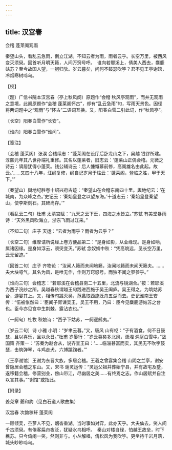 ```yaml
---
---
---
```

title: 汉宫春
---



会稽 蓬莱阁观雨





秦望山头，看乱云急雨，倒立江湖。不知云者为雨，雨者云乎。长空万里，被西风变灭须臾。回首听月明天籁，人间万窍号呼。　谁向若耶溪上，倩美人西去，麋鹿姑苏？至今故国人望，一舸归欤。岁云暮矣，问何不鼓瑟吹竽？君不见王亭谢馆，冷烟寒树啼乌。





【校】


〔题〕广信书院本汉宫春（亭上秋风阕）原题作“会稽 秋风亭观雨”，而并无观雨之意境，此阕原题作“会稽 蓬莱阁怀古”，却有“乱云急雨”句，写雨天景色。因径将两词题中之“观雨”与“怀古”二语词互换。又，阳春白雪二引此词，作“秋风亭”。

〔长空〕阳春白雪作“长安”。

〔谁向〕阳春白雪作“谁问”。





【笺注】


〔会稽 蓬莱阁〕张淏 会稽续志：“蓬莱阁在设厅后卧龙山之下，吴越 钱镠所建。淳熙元年其八世孙端礼重修。其名以蓬莱者，旧志云：‘蓬莱山正偶会稽。元微之诗云：谪居犹得小蓬莱。钱公辅诗云：后人慷慨慕前修，高阁雄名由此起。故云。’……又四十八年，汪纲复修，纲自记岁月于柱云：‘蓬莱阁，登临之胜，甲于天下。’”

〔秦望山〕舆地纪胜卷十绍兴府古迹：“秦望山在会稽东南四十里。舆地纪云：‘在城南，为众峰之杰。’史记云：‘秦始皇登之以望东海。’十道志云：‘秦始皇登秦望山，使李斯刻石。其碑尚存。’”

〔看乱云二句〕杜甫 太清宫赋：“九天之云下垂，四海之水皆立。”苏轼 有美堂暴雨诗：“天外黑风吹海立，浙东飞雨过江来。”

〔不知二句〕庄子 天运：“云者为雨乎？雨者为云乎？”

〔长空二句〕维摩诘所说经上卷方便品第二：“是身如影，从业缘现。是身如响，属诸因缘。是身如浮云，须臾变灭。”苏轼 念奴娇中秋：“凭高眺远，见长空万里，云无留迹。”

〔回首二句〕庄子 齐物论：“汝闻人籁而未闻地籁，汝闻地籁而未闻天籁夫。……夫大块噫气，其名为风，是唯无作，作则万窍怒号。而独不闻之翏翏乎。”

〔谁向三句〕会稽志：“若耶溪在会稽县南二十五里，北流与镜湖合。”按：若耶溪为西子浣纱之所。吴越春秋谓越王句践进西施于吴王阖庐。吴王得之，为筑姑苏台，游宴其上。又，相传句践灭吴，范蠡取西施泛舟五湖而去。史记淮南王安传：“伍被怅然曰：‘臣闻子胥谏吴王，吴王不用，乃曰：臣今见麋鹿游姑苏之台也。臣今亦见宫中生荆棘、露沾衣也。’”

〔一舸句〕杜牧 秋娘诗：“西子下姑苏，一舸逐鸱夷。”

〔岁云二句〕诗 小雅 小明：“岁聿云暮。”又，唐风 山有枢：“子有酒食，何不日鼓瑟，且以喜乐，且以永日。”杜甫 岁晏行：“岁云暮矣多北风，潇湘 洞庭白雪中。”战国策 齐策一：“苏秦为赵合从，说齐宣王曰：‘……临淄甚富而实，其民无不吹竽鼓瑟，击筑弹琴，斗鸡走犬，六博蹹踘者。’”

〔王亭谢馆〕王谢为东晋大族，多居会稽。王羲之曾宴集会稽 山阴之兰亭，谢安曾隐居会稽之东山。又，宋书 谢灵运传：“灵运父祖并葬始宁县，并有故宅及墅，遂移籍会稽，修营别业，傍山带江，尽幽居之美……有终焉之志。作山居赋并自注以言其事。”“谢馆”或指此。





【附录】


姜尧章 夔和韵（见白石道人歌曲集）

汉宫春 次韵稼轩 蓬莱阁

一顾倾吴，苎萝人不见，烟杳重湖。当时事如对弈，此亦天乎。大夫仙去，笑人间千古须臾。有倦客扁舟夜泛，犹疑水鸟相呼。　秦山对楼自绿，怕越王故垒，时下樵苏。只今倚阑一笑，然则非与。小丛解唱，倩松风为我吹竽。更坐待千岩月落，城头眇眇啼乌。
